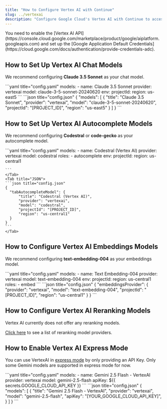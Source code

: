 ```yaml
---
title: "How to Configure Vertex AI with Continue"
slug: ../vertexai
description: "Configure Google Cloud's Vertex AI with Continue to access powerful models like Claude 3.5 Sonnet, Codestral, and text-embedding-004 for chat, autocomplete, and embeddings"
---
```


<Info>
  You need to enable the [Vertex AI
  API](https://console.cloud.google.com/marketplace/product/google/aiplatform.googleapis.com)
  and set up the [Google Application Default
  Credentials](https://cloud.google.com/docs/authentication/provide-credentials-adc).
</Info>

## How to Set Up Vertex AI Chat Models

We recommend configuring **Claude 3.5 Sonnet** as your chat model.

<Tabs>
    <Tab title="YAML">
    ```yaml title="config.yaml"
    models:
      - name: Claude 3.5 Sonnet
        provider: vertexai
        model: claude-3-5-sonnet-20240620
        env:
          projectId: <PROJECT_ID>
          region: us-east5
    ```
    </Tab>
    <Tab title="JSON">
    ```json title="config.json"
    {
      "models": [
        {
          "title": "Claude 3.5 Sonnet",
          "provider": "vertexai",
          "model": "claude-3-5-sonnet-20240620",
          "projectId": "[PROJECT_ID]",
          "region": "us-east5"
        }
      ]
    }
    ```
    </Tab>
</Tabs>

## How to Set Up Vertex AI Autocomplete Models

We recommend configuring **Codestral** or **code-gecko** as your autocomplete model.

<Tabs>
    <Tab title="YAML">
    ```yaml title="config.yaml"
    models:
      - name: Codestral (Vertex AI)
        provider: vertexai
        model: codestral
        roles:
          - autocomplete
        env:
          projectId: <PROJECT_ID>
          region: us-central1
          
    ```
    </Tab>
    <Tab title="JSON">
    ```json title="config.json"
    {
      "tabAutocompleteModel": {
          "title": "Codestral (Vertex AI)",
          "provider": "vertexai",
          "model": "codestral",
          "projectId": "[PROJECT_ID]",
          "region": "us-central1"
      }
    }
    ```
    </Tab>
</Tabs>

## How to Configure Vertex AI Embeddings Models

We recommend configuring **text-embedding-004** as your embeddings model.

<Tabs>
    <Tab title="YAML">
    ```yaml title="config.yaml"
    models:
      - name: Text Embedding-004
        provider: vertexai
        model: text-embedding-004
        env:
          projectId: <PROJECT_ID>
          region: us-central1
        roles:
          - embed
    ```
    </Tab>
    <Tab title="JSON">
    ```json title="config.json"
    {
      "embeddingsProvider": {
        "provider": "vertexai",
        "model": "text-embedding-004",
        "projectId": "[PROJECT_ID]",
        "region": "us-central1"
      }
    }
    ```
    </Tab>
</Tabs>

## How to Configure Vertex AI Reranking Models

Vertex AI currently does not offer any reranking models.

[Click here](../../model-roles/reranking.mdx) to see a list of reranking model providers.

## How to Enable Vertex AI Express Mode

You can use VertexAI in [express mode](https://cloud.google.com/vertex-ai/generative-ai/docs/start/express-mode/overview) by only providing an API Key. Only some Gemini models are supported in express mode for now.

<Tabs groupId="config-example">
    <TabItem value="yaml" label="YAML">
    ```yaml title="config.yaml"
    models:
      - name: Gemini 2.5 Flash - VertexAI
        provider: vertexai
        model: gemini-2.5-flash
        apiKey: ${{ secrets.GOOGLE_CLOUD_API_KEY }}
    ```
    </TabItem>
    <TabItem value="json" label="JSON">
    ```json title="config.json"
    {
      "models": [
        {
          "title": "Gemini 2.5 Flash - VertexAI",
          "provider": "vertexai",
          "model": "gemini-2.5-flash",
          "apiKey": "[YOUR_GOOGLE_CLOUD_API_KEY]",
        }
      ]
    }
    ```
    </TabItem>
</Tabs>